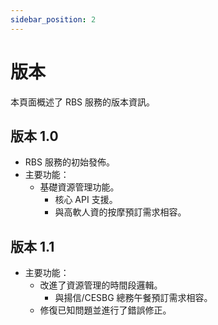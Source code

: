 ```yaml
---
sidebar_position: 2
---
```


# 版本

本頁面概述了 RBS 服務的版本資訊。

## 版本 1.0

- RBS 服務的初始發佈。
- 主要功能：
  - 基礎資源管理功能。
    - 核心 API 支援。
    - 與高軟人資的按摩預訂需求相容。

## 版本 1.1

- 主要功能：
  - 改進了資源管理的時間段邏輯。
    - 與揚信/CESBG 總務午餐預訂需求相容。
  - 修復已知問題並進行了錯誤修正。

